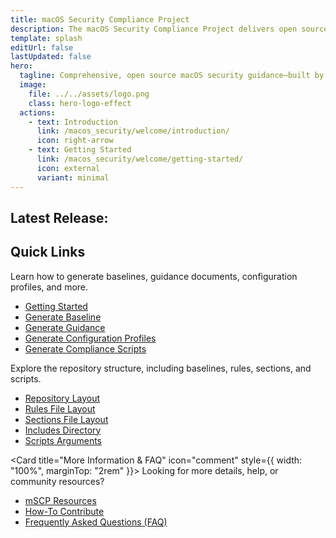 ```yaml
---
title: macOS Security Compliance Project
description: The macOS Security Compliance Project delivers open source, automated security guidance for macOS, based on NIST SP 800-53 and 800-219. Developed by federal experts and recognized by Apple, it enables organizations to create customized security baselines and technical controls with ease.
template: splash
editUrl: false
lastUpdated: false
hero:
  tagline: Comprehensive, open source macOS security guidance—built by federal experts, based on NIST SP 800-53 and 800-219, and recognized by Apple.
  image:
    file: ../../assets/logo.png
    class: hero-logo-effect
  actions:
    - text: Introduction
      link: /macos_security/welcome/introduction/
      icon: right-arrow
    - text: Getting Started
      link: /macos_security/welcome/getting-started/
      icon: external
      variant: minimal
---
```




## Latest Release:
<div id="github-latest-release"></div>
<script src="/macos_security/scripts/github-latest-release.js"></script>

## Quick Links
<CardGrid cols={3}>
	<Card title="How To Guides" icon="open-book">
		Learn how to generate baselines, guidance documents, configuration profiles, and more.
		<ul class="howto-link-list">
			<li><a href="/macos_security/welcome/getting-started/">Getting Started<span class="arrow"></span></a></li>
			<li><a href="/macos_security/baselines/how-to-generate-baselines/">Generate Baseline<span class="arrow"></span></a></li>
			<li><a href="/macos_security/guidance/how-to-generate-guidance/">Generate Guidance<span class="arrow"></span></a></li>
			<li><a href="/macos_security/configuration-profiles/how-to-generate-configuration-profiles/">Generate Configuration Profiles<span class="arrow"></span></a></li>
			<li><a href="/macos_security/compliance-scripts/how-to-generate-compliance-scripts/">Generate Compliance Scripts<span class="arrow"></span></a></li>
		</ul>
	</Card>
	<Card title="Repository Reference" icon="seti:folder">
		Explore the repository structure, including baselines, rules, sections, and scripts.
		<ul class="howto-link-list">
			<li><a href="/macos_security/repository/directory-layout/">Repository Layout<span class="arrow"></span></a></li>
			<li><a href="/macos_security/repository/rule-file-layout/">Rules File Layout<span class="arrow"></span></a></li>
			<li><a href="/macos_security/repository/sections-file-layout/">Sections File Layout<span class="arrow"></span></a></li>
			<li><a href="/macos_security/repository/includes-directory/">Includes Directory<span class="arrow"></span></a></li>
			<li><a href="/macos_security/repository/script-arguments-list/">Scripts Arguments<span class="arrow"></span></a></li>
		</ul>
	</Card>
</CardGrid>

<Card title="More Information & FAQ" icon="comment" style={{ width: "100%", marginTop: "2rem" }}>
	Looking for more details, help, or community resources?
	<ul class="howto-link-list">
		<li><a href="/macos_security/more-information/resources/">mSCP Resources<span class="arrow"></span></a></li>
		<li><a href="/macos_security/more-information/contributing/">How-To Contribute<span class="arrow"></span></a></li>
		<li><a href="/macos_security/more-information/faq/">Frequently Asked Questions (FAQ)<span class="arrow"></span></a></li>
	</ul>
</Card>
